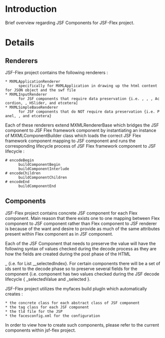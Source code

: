 = Introduction =

Brief overview regarding JSF Components for JSF-Flex project.

= Details =

==Renderers==
JSF-Flex project contains the following renderers :
 * MXMLApplicationRenderer
       specifically for MXMLApplication in drawing up the html content for JSON object and the swf file
 * MXMLInputRenderer 
       for JSF components that require data preservation {i.e. {{{TextArea}}}, {{{InputText}}}, {{{CheckBox}}}, Accordion, {{{NumericStepper}}}, HSlider, and etcetera]
 * MXMLSimpleBaseRenderer
       for JSF components that do NOT require data preservation {i.e. Panel, {{{VideoDisplay}}}, and etcetera}

Each of these renderers extend MXMLRendererBase which bridges the JSF component to JSF Flex framework component by instantiating an instance of MXMLComponentBuilder class which loads the correct JSF Flex framework component mapping to JSF component and runs the corresponding lifecycle process of JSF Flex framework component to JSF lifecycle :
 
 # encodeBegin 
       buildComponentBegin
       buildComponentInterlude
 # encodeChildren
       buildComponentChildren
 # encodeEnd
       buildComponentEnd

==Components==
JSF-Flex project contains concrete JSF component for each Flex component. Main reason that there exists one to one mapping between Flex component to JSF component rather than Flex component to JSF renderer is because of the want and desire to provide as much of the same attributes present within Flex component as in JSF component.

Each of the JSF Component that needs to preserve the value will have the following syntax of values checked during the decode process as they are how the fields are created during the post phase of the HTML 

<id>_<nameOfField> {i.e. for List <id>__selectedIndex}. For certain components there will be a set of ids sent to the decode phase so to preserve several fields for the component {i.e. {{{RadioButton}}} component has two values checked during the JSF decode lifecycle { <id>_selectedValue and <id>_selected }.

JSF-Flex project utilizes the myfaces build plugIn which automatically creates :
 * the concrete class for each abstract class of JSF component
 * the tag class for each JSF component
 * the tld file for the JSP
 * the facesconfig.xml for the configuration

In order to view how to create such components, please refer to the current components within jsf-flex project.